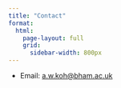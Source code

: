 ```yaml
---
title: "Contact" 
format: 
  html: 
    page-layout: full
    grid: 
      sidebar-width: 800px
---
```


- Email: [a.w.koh@bham.ac.uk](mailto:a.w.koh@bham.ac.uk)


<!-- ```{=html} -->
<!-- <center> -->
<!-- <embed src="files/Koh_CV.pdf" width="800px" height="1000px" /> -->
<!-- </center> -->
<!-- ``` -->


<!-- <a href="files/Koh_CV.pdf" target="_new">Download my CV (PDF in new tab)</a>  -->